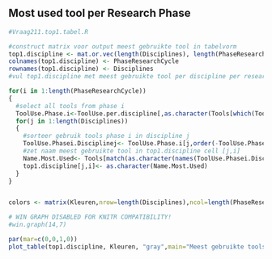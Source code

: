 ## Most used tool per Research Phase

```r
#Vraag211.top1.tabel.R

#construct matrix voor output meest gebruikte tool in tabelvorm
top1.discipline <- mat.or.vec(length(Disciplines), length(PhaseResearchCycle))
colnames(top1.discipline) <- PhaseResearchCycle
rownames(top1.discipline) <- Disciplines
#vul top1.discipline met meest gebruikte tool per discipline per researchphase

for(i in 1:length(PhaseResearchCycle))
{
  #select all tools from phase i
  ToolUse.Phase.i<-ToolUse.per.discipline[,as.character(Tools[which(Tools[,"PhaseResearchCycle"]==i),"Variable.name"])]
  for(j in 1:length(Disciplines))
  {
    #sorteer gebruik tools phase i in discipline j
    ToolUse.Phasei.Disciplinej<- ToolUse.Phase.i[j,order(-ToolUse.Phase.i[j,])]
    #zet naam meest gebruikte tool in top1.discipline cell [j,i]
    Name.Most.Used<- Tools[match(as.character(names(ToolUse.Phasei.Disciplinej[1])),Tools[,"Variable.name"]),"Tool.name"]
    top1.discipline[j,i]<- as.character(Name.Most.Used)
  }
}


colors <- matrix(Kleuren,nrow=length(Disciplines),ncol=length(PhaseResearchCycle))

# WIN GRAPH DISABLED FOR KNITR COMPATIBILITY!
#win.graph(14,7)

par(mar=c(0,0,1,0))
plot_table(top1.discipline, Kleuren, "gray",main="Meest gebruikte tools", text.cex=0.8)
```
